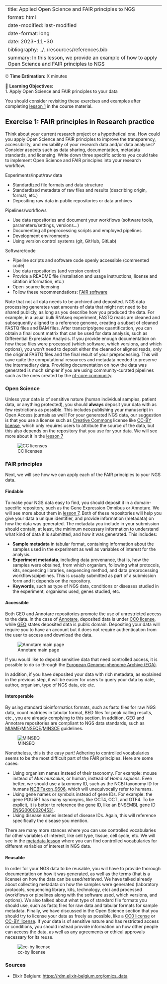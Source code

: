 ﻿---
title: Applied Open Science and FAIR principles to NGS
format: html
date-modified: last-modified
date-format: long
date: 2023-11-30
bibliography: ../../resources/references.bib
summary: In this lesson, we provide an example of how to apply Open Science and FAIR principles to NGS
---

<!--
Maybe mention this repositories?
https://rdm.elixir-belgium.org/omics_data
-->

:::{.callout-note title="Section Overview"}

⏰ **Time Estimation:** X minutes  

💬 **Learning Objectives:**   
    1. Apply Open Science and FAIR principles to your data  
:::

You should consider revisiting these exercises and examples after completing [lesson 1](../01_RDM_intro.qmd) in the course material.

:::{.callout-exercise}
# Exercise 1: FAIR principles in Research practice
Think about your current research project or a hypothetical one. How could you apply Open Science and FAIR principles to improve the transparency, accessibility, and reusability of your research data and/or data analyses? Consider aspects such as data sharing, documentation, metadata standards, and licensing. Write down three specific actions you could take to implement Open Science and FAIR principles into your research workflow.

:::{.callout-hint}
Experiments/input/raw data

- Standardized file formats and data structure
- Standardized metadata of raw files and results (describing origin, format, etc.)
- Depositing raw data in public repositories or data archives

Pipelines/workflows

- Use data repositories and document your workflows (software tools, parameters/settings, versions...)
- Documenting all preprocessing scripts and employed pipelines
- Development environments 
- Using version control systems (git, GitHub, GitLab)

Software/code

- Pipeline scripts and software code openly accessible (commented code)
- Use data repositories (and version control)
- Provide a README file (installation and usage instructions, license and citation information, etc.)
- Open-source licensing
- Follow these recommendations: [FAIR software](https://fair-software.nl/)
:::
:::

Note that not all data needs to be archived and deposited. NGS data processing generates vast amounts of data that might not need to be shared publicly, as long as you describe how you produced the data. For example, in a usual bulk RNAseq experiment, FASTQ reads are cleaned and subsequently aligned to a reference genome, creating a subset of cleaned FASTQ files and BAM files. After transcript/gene quantification, you can obtain a final count matrix that can be used for data analysis, such as Differential Expression Analysis. If you provide enough documentation on how these files were processed (which software, which versions, and which options), you won't need to deposit either the cleaned or aligned reads, only the original FASTQ files and the final result of your preprocessing. This will save quite the computational resources and metadata needed to preserve the intermediary data. Providing documentation on how the data was generated is much simpler if you are using community-curated pipelines such as the ones created by the [nf-core community](https://nf-co.re/).


### Open Science

Unless your data is of sensitive nature (human individual samples, patient data, or anything protected), you should **always** deposit your data with as few restrictions as possible. This includes publishing your manuscript in Open Access journals as well! For your generated NGS data, our suggestion is that you use a license such as [Creative Commons](https://creativecommons.org/) license like [CC-BY license](https://creativecommons.org/licenses/by/4.0/), which only requires users to attribute the source of the data, but this also depends on the repository that you use for your data. We will see more about it in the [lesson 7](../07_repos.qmd)

![CC licenses](../images/creative-commons-licenses-table.png)

### FAIR principles

Next, we will see how we can apply each of the FAIR principles to your NGS data.

#### Findable

To make your NGS data easy to find, you should deposit it in a domain-specific repository, such as the Gene Expression Omnibus or Annotare. We will see more about them in [lesson 7](../07_repos.qmd).
Both of these repositories will help you give your data a unique identifier, and provide information (metadata) on how the data was generated. The metadata you include in your submission should contain, at least, the minimum necessary information to understand what kind of data it is submitted, and how it was generated. This includes:

- **Sample metadata** in tabular format, containing information about the samples used in the experiment as well as variables of interest for the analysis.
- **Experiment metadata**, including data provenance, that is, how the samples were obtained, from which organism, following what protocols, kits, sequencing libraries, sequencing method, and data preprocessing workflows/pipelines. This is usually submitted as part of a submission form and it depends on the repository.
- **Keywords**, such as type of NGS data, conditions or diseases studied in the experiment, organisms used, genes studied, etc.

#### Accessible

Both GEO and Annotare repositories promote the use of unrestricted access to the data. In the case of [Annotare](https://www.ebi.ac.uk/licencing), deposited data is under [CC0 license](https://creativecommons.org/publicdomain/zero/1.0/), while [GEO](https://www.ncbi.nlm.nih.gov/geo/info/disclaimer.html) states deposited data is public domain. Depositing your data will require you to have an account but it does not require authentication from the user to access and download the data.

![Annotare main page](../images/Annotare.png)

:::{.callout-note title="On sensitive data"}
If you would like to deposit sensitive data that need controlled access, it is possible to do so through the [European Genome-phenome Archive (EGA)](https://ega-archive.org/submission/).
:::
In addition, if you have deposited your data with rich metadata, as explained in the previous step, it will be easier for users to query your data by date, author, organism, type of NGS data, etc etc.

#### Interoperable

By using standard bioinformatics formats, such as fastq files for raw NGS data, count matrices in tabular format, BED files for peak calling results, etc., you are already complying to this section. In addition, GEO and Annotare repositories are compliant to NGS data standards, such as [MIAME](https://www.fged.org/projects/miame/)/[MINSEQE](https://www.fged.org/projects/minseqe/)/[MINSCE](https://www.nature.com/articles/s41587-020-00744-z) guidelines.

![MINSEQ](../images/minseq.png)

Nonetheless, this is the easy part! Adhering to controlled vocabularies seems to be the most difficult part of the FAIR principles. Here are some cases:

- Using organism names instead of their taxonomy. For example: mouse instead of *Mus musculus*, or human, instead of *Homo sapiens*. Even better, we should use a taxonomy ID, such as the NCBI taxonomy ID for humans [NCBITaxon_9606](http://purl.obolibrary.org/obo/NCBITaxon_9606), which will unequivocally refer to humans.
- Using gene names or symbols instead of gene IDs. For example: the gene POU5F1 has many synonyms, like OCT4, OCT, and OTF4. To be explicit, it is better to reference the gene ID, like an ENSEMBL gene ID [ENSG00000204531](https://www.ncbi.nlm.nih.gov/gene/?term=ENSG00000204531).
- Using disease names instead of disease IDs. Again, this will reference specifically the disease you mention.

There are many more stances where you can use controlled vocabularies for other variables of interest, like cell type, tissue, cell cycle, etc. We will see in the [metadata lesson](../0_metadata.qmd) where you can find controlled vocabularies for different variables of interest in NGS data.

#### Reusable

In order for your NGS data to be reusable, you will have to provide thorough documentation on how it was generated, as well as the terms (that is a license) on how the data can be used/retrieved. We have talked already about collecting metadata on how the samples were generated (laboratory protocols, sequencing library, kits, technology, etc) and processed (workflows or pipelines along with the software used, which versions, and options). We also talked about what type of standard file formats you should use, such as fastq files for raw data and tabular formats for sample metadata. Finally, we have discussed in the Open Science section that you should try to license your data as freely as possible, like a [CC0 license](https://creativecommons.org/publicdomain/zero/1.0/) or [CC-BY license](https://creativecommons.org/licenses/by/4.0/). If your data is of sensitive nature and has restricted access or conditions, you should instead provide information on how other people can access the data, as well as any agreements or ethical approvals necessary for its reuse.

![cc-by license](../images/cc-by.png)

### Sources
- Elixir Belgium: <https://rdm.elixir-belgium.org/omics_data>
